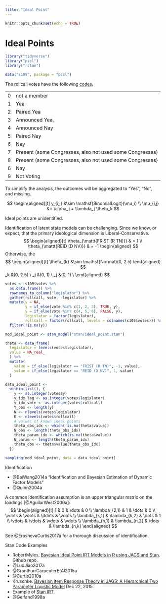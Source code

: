 ```yaml
---
title: "Ideal Point"
---
```


```r
knitr::opts_chunk$set(echo = TRUE)
```

# Ideal Points

```r
library("tidyverse")
library("pscl")
library("rstan")
```

```r
data("s109", package = "pscl")
```

The rollcall votes have the following  [codes](http://voteview.com/senate109.htm).

---- ----------------------------------------------------------
0    not a member
1    Yea
2    Paired Yea
3    Announced Yea,
4    Announced Nay
5    Paired Nay
6    Nay
7    Present (some Congresses, also not used some Congresses)
8    Present (some Congresses, also not used some Congresses)
6    Nay
9    Not Voting
---- ----------------------------------------------------------

To simplify the analysis, the outcomes will be aggregated to "Yes", "No", and missing.


$$
\begin{aligned}[t]
y_{i,j} &\sim \mathsf{BinomialLogit}(\mu_i) \\
\mu_{i,j} &= \alpha_j + \lambda_j \theta_k
$$

Ideal points are unidentified.

Identification of latent state models can be challenging.
Since we \textit{a priori} know, or expect, that the primary ideological dimension is Liberal-Conservative.
$$
\begin{aligned}[t]
\theta_{\mattt{FRIST (R TN)}} & = 1 \\
\theta_{\mattt{REID (D NV)}} & = -1
\begin{aligned}
$$
Otherwise, the 
$$
\begin{aligned}[t]
\theta_{k} &\sim \mathsf{Normal}(0, 2.5)
\end{aligned}
$$
\theta_k &\sim \mathsf{Normal}(0, 2.5) \\
\alpha_j &\sim \mathsf{Normal}(0, 1) \\
\lambda_j &\sim \mathsf{Normal}(0, 1) \\
\end{aligned}
$$


```r
votes <- s109$votes %>%
  as.data.frame() %>%
  rownames_to_column("legislator") %>%
  gather(rollcall, vote, -legislator) %>%
  mutate(y = NA,
         y = if_else(vote %in% c(1, 2, 3), TRUE, y),
         y = if_else(vote %in% c(4, 5, 6), FALSE, y),
         legislator = factor(legislator),
         rollcall = factor(rollcall, levels = colnames(s109$votes))) %>%
  filter(!is.na(y))

```

```r
mod_ideal_point <- stan_model("stan/ideal_point.stan")
```

```r
theta <- data_frame(
  legislator = levels(votes$legislator),
  value = NA_real_
  ) %>%
  mutate(
    value = if_else(legislator == "FRIST (R TN)", -1, value),
    value = if_else(legislator == "REID (D NV)", 1, value)    
  )
```

```r
data_ideal_point <-
  within(list(), {
    y <- as.integer(votes$y)
    y_idx_leg <- as.integer(votes$legislator)
    y_idx_vote <- as.integer(votes$rollcall)
    Y_obs <- length(y)
    N <- nlevels(votes$legislator)
    K <- nlevels(votes$rollcall)
    # values of known ideal points
    theta_obs_idx <- which(!is.na(theta$value))
    N_obs <- length(theta_obs_idx)
    theta_param_idx <- which(is.na(theta$value))
    N_param <- length(theta_param_idx)
    theta_obs <- theta$value[theta_obs_idx]
  })
```

```r
sampling(mod_ideal_point, data = data_ideal_point)
```

Identification

- @BaiWang2014a "Identification and Bayesian Estimation of Dynamic Factor Models"
- @Quinn2004a

A common identification assumption is an upper triangular matrix on the loadings [@AguilarWest2000a]:
$$
\begin{aligned}[t]
1             & 0             &         \dots  & 0 \\
\lambda_{2,1} & 1             &         \dots  & 0 \\
\vdots        & \vdots        &         \ddots & \vdots \\
\lambda_{k,1} & \lambda_{k,2} &         \dots  & 1 \\
\vdots        & \vdots        &         \vdots & \vdots \\
\lambda_{n,1} & \lambda_{n,2} &          \dots & \lambda_{n,k}
\end{aligned}
$$

See @EroshevaCurtis2017a for a thorough discussion of identification.

Stan Code Examples

- RobertMyles, [Bayesian Ideal Point IRT Models in R using JAGS and Stan](https://github.com/RobertMyles/R-Scripts-Bayesian-Ideal-Point-IRT). Github repo.
- @LuoJiao2017a
- @GrantFurrCarpenterEtAl2015a
- @Curtis2010a
- Kruschke. [Bayesian Item Response Theory in JAGS: A Hierarchical Two Parameter Logistic Model](http://doingbayesiandataanalysis.blogspot.com/2015/12/bayesian-item-response-theory-in-jags.html) Dec 22, 2015.
- Example of [Stan IRT](https://github.com/pablobarbera/quant3materials/blob/master/bayesian/lab14_IRT_issues.R).
- @Gelfand1998a
